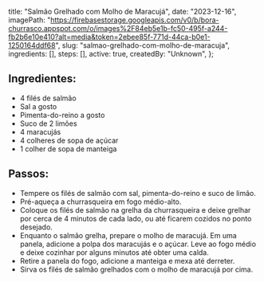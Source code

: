   title: "Salmão Grelhado com Molho de Maracujá",
  date: "2023-12-16",
  imagePath: "https://firebasestorage.googleapis.com/v0/b/bora-churrasco.appspot.com/o/images%2F84eb5e1b-fc50-495f-a244-fb2b6e10e410?alt=media&token=2ebee85f-771d-44ca-b0e1-1250164ddf68",
  slug: "salmao-grelhado-com-molho-de-maracuja",
  ingredients: [],
  steps: [],
  active: true,
  createdBy: "Unknown",
};

## Ingredientes:

* 4 filés de salmão
* Sal a gosto
* Pimenta-do-reino a gosto
* Suco de 2 limões
* 4 maracujás
* 4 colheres de sopa de açúcar
* 1 colher de sopa de manteiga

## Passos:

* Tempere os filés de salmão com sal, pimenta-do-reino e suco de limão.
* Pré-aqueça a churrasqueira em fogo médio-alto.
* Coloque os filés de salmão na grelha da churrasqueira e deixe grelhar por cerca de 4 minutos de cada lado, ou até ficarem cozidos no ponto desejado.
* Enquanto o salmão grelha, prepare o molho de maracujá. Em uma panela, adicione a polpa dos maracujás e o açúcar. Leve ao fogo médio e deixe cozinhar por alguns minutos até obter uma calda.
* Retire a panela do fogo, adicione a manteiga e mexa até derreter.
* Sirva os filés de salmão grelhados com o molho de maracujá por cima.

